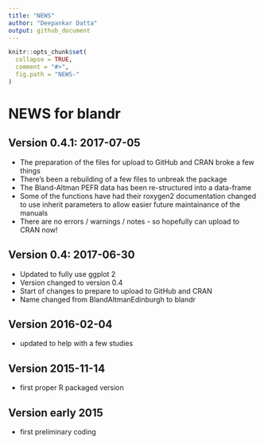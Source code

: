 ```yaml
---
title: "NEWS"
author: "Deepankar Datta"
output: github_document
---
```


<!-- NEWS.md is generated from NEWS.Rmd. Please edit that file -->

```r
knitr::opts_chunk$set(
  collapse = TRUE,
  comment = "#>",
  fig.path = "NEWS-"
)
```

# NEWS for blandr

## Version 0.4.1: 2017-07-05
* The preparation of the files for upload to GitHub and CRAN broke a few things
* There's been a rebuilding of a few files to unbreak the package
* The Bland-Altman PEFR data has been re-structured into a data-frame
* Some of the functions have had their roxygen2 documentation changed to use inherit parameters to allow easier future maintainance of the manuals
* There are no errors / warnings / notes - so hopefully can upload to CRAN now!

## Version 0.4: 2017-06-30
* Updated to fully use ggplot 2
* Version changed to version 0.4
* Start of changes to prepare to upload to GitHub and CRAN
* Name changed from BlandAltmanEdinburgh to blandr

## Version 2016-02-04
* updated to help with a few studies

## Version 2015-11-14
* first proper R packaged version

## Version early 2015
* first preliminary coding
